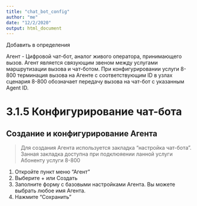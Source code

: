 ```yaml
---
title: "chat_bot_config"
author: "me"
date: "12/2/2020"
output: html_document
---
```


Добавить в определения 

Агент - Цифровой чат-бот, аналог живого оператора, принимающего вызов. Агент является связующим звеном между услугами маршрутизации вызова и чат-ботом. При конфигурировании услуги 8-800 терминация вызова на Агенте с соответствующим ID в узлах сценария 8-800 обозначает передачу вызова на чат-бот с указанным Agent ID.


# 3.1.5 Конфигурирование чат-бота

## Создание и конфигурирование Агента

> Для создания Агента используется закладка "настройка чат-бота". Занная закладка доступна при 
> подклюяении ланной услуги Абоненту услуги 8-800

1. Откройте пункт меню "Агент"
2. Выберите + или Создать
3. Заполните форму с базовыми настройками Агента. Вы можете выбрать любое имя Агента.
4. Нажмите "Сохранить"






